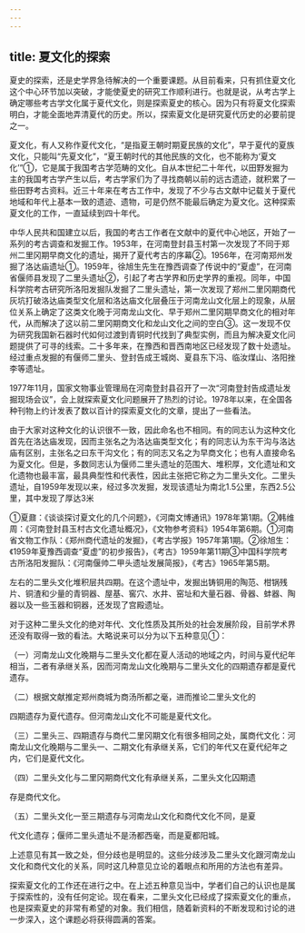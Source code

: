 ```yaml
---
---
---
```

title: 夏文化的探索
---



夏史的探索，还是史学界急待解决的一个重要课题。从目前看来，只有抓住夏文化这个中心环节加以突破，才能使夏史的研究工作顺利进行。也就是说，从考古学上确定哪些考古学文化属于夏代文化，则是探索夏史的核心。因为只有将夏文化探索明白，才能全面地弄清夏代的历史。所以，探索夏文化是研究夏代历史的必要前提之一。

夏文化，有人又称作夏代文化，“是指夏王朝时期夏民族的文化”，早于夏代的夏族文化，只能叫“先夏文化”，“夏王朝时代的其他民族的文化，也不能称为‘夏文化’”①，它是属于我国考古学范畴的文化。自从本世纪二十年代，以田野发掘为主的我国考古学产生以后，考古学家们为了寻找商朝以前的远古遗迹，就积累了一些田野考古资料。近三十年来在考古工作中，发现了不少与古文献中记载关于夏代地域和年代上基本一致的遗迹、遗物，可是仍然不能最后确定为夏文化。这种探索夏文化的工作，一直延续到四十年代。

中华人民共和国建立以后，我国的考古工作者在文献中的夏代中心地区，开始了一系列的考古调查和发掘工作。1953年，在河南登封县玉村第一次发现了不同于郑州二里冈期早商文化的遗址，揭开了夏代考古的序幕②。1956年，在河南郑州发掘了洛达庙遗址①。1959年，徐旭生先生在豫西调查了传说中的“夏虚”，在河南省偃师县发现了二里头遗址②，引起了考古学界和历史学界的重视。同年，中国科学院考古研究所洛阳发掘队发掘了二里头遗址，第一次发现了郑州二里冈期商代灰坑打破洛达庙类型文化层和洛达庙文化层叠压于河南龙山文化层上的现象，从层位关系上确定了这类文化晚于河南龙山文化、早于郑州二里冈期早商文化的相对年代，从而解决了这以前二里冈期商文化和龙山文化之间的空白③。这一发现不仅为研究我国新石器时代如何过渡到青铜时代找到了典型实例，而且为解决夏文化问题提供了可寻的线索。二十多年来，在豫西和晋西南地区已经发现了数十处遗址。经过重点发掘的有偃师二里头、登封告成王城岗、夏县东下冯、临汝煤山、洛阳挫李等遗址。

1977年11月，国家文物事业管理局在河南登封县召开了一次“河南登封告成遗址发掘现场会议”，会上就探索夏文化问题展开了热烈的讨论。1978年以来，在全国各种刊物上约计发表了数以百计的探索夏文化的文章，提出了一些看法。

由于大家对这种文化的认识很不一致，因此命名也不相同。有的同志认为这种文化首先在洛达庙发现，因而主张名之为洛达庙类型文化；有的同志认为东干沟与洛达庙有区别，主张名之曰东干沟文化；有的同志又名之为早商文化；也有人直接命名为夏文化。但是，多数同志认为偃师二里头遗址的范围大、堆积厚，文化遗址和文化遗物也最丰富，最具典型性和代表性，因此主张把它称之为二里头文化。二里头遗址，自1959年发现以来，经过多次发掘，发现该遗址为南北1.5公里，东西2.5公里，其中发现了厚达3米

①夏鼐：《谈谈探讨夏文化的几个问题》，《河南文博通讯》1978年第1期。②韩维周：《河南登封县玉村古文化遗址概况》，《文物参考资料》1954年第6期。①河南省文物工作队：《郑州商代遗址的发掘》，《考古学报》1957年第1期。②徐旭生：《1959年夏豫西调查“夏虚”的初步报告》，《考古》1959年第11期③中国科学院考古所洛阳发掘队：《河南偃帅二甲头遗址发展简报》，《考古》1965年第5期。

左右的二里头文化堆积层共四期。在这个遗址中，发掘出铸铜用的陶范、柑锅残片、铜渣和少量的青铜器、屋基、窖穴、水井、窑址和大量石器、骨器、蚌器、陶器以及一些玉器和铜器，还发现了宫殿遗址。

对于这种二里头文化的绝对年代、文化性质及其所处的社会发展阶段，目前学术界还没有取得一致的看法。大略说来可以分为以下五种意见①：

（一）河南龙山文化晚期与二里头文化都在夏人活动的地域之内，时间与夏代纪年相当，二者有承继关系，因而河南龙山文化晚期与二里头文化的四期遗存都是夏代遗存。

（二）根据文献推定郑州商城为商汤所都之毫，进而推论二里头文化的

四期遗存为夏代遗存。但河南龙山文化不可能是夏代文化。

（三）二里头三、四期遗存与商代二里冈期文化有很多相同之处，属商代文化：河南龙山文化晚期与二里头一、二期文化有承继关系，它们的年代又在夏代纪年之内，它们是夏代文化。

（四）二里头文化与二里冈期商代文化有承继关系，二里头文化囚期遗

存是商代文化。

（五）二里头文化一至三期遗存与河南龙山文化和商代文化不同，是夏

代文化遗存；偃师二里头遗址不是汤都西毫，而是夏都阳城。

上述意见有其一致之处，但分歧也是明显的。这些分歧涉及二里头文化跟河南龙山文化和商代文化的关系，同时这几种意见立论的着眼点和所用的方法也有差异。

探索夏文化的工作还在进行之中。在上述五种意见当中，学者们自己的认识也是属于探索性的，没有任何定论。现在看来，二里头文化已经成了探索夏文化的重点，也是探索夏史的非常有希望的对象。我们相信，随着新资料的不断发现和讨论的进一步深入，这个课题必将获得圆满的答案。